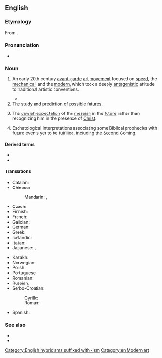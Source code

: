 ==English==
{{wikipedia}}

===Etymology===
From {{suffix|en|future|ism}}.

===Pronunciation===
* {{IPA|en|/ˈfjuːt͡ʃəɹɪzəm/}}

===Noun===
{{en-noun|~}}

# {{lb|en|art}} An early 20th century [[avant-garde]] [[art]] [[movement]] focused on [[speed]], the [[mechanical]], and the [[modern]], which took a deeply [[antagonistic]] attitude to traditional artistic conventions.
#* {{quote-book|en|year=1910|author=Gilbert Keith Chesterton|authorlink=G. K. Chesterton|title=Alarms and Discursions|chapter=The Futurists|chapterurl={{fullurl:s:en:Alarms and Discursions/The Futurists}}|passage=Suffice it to say that '''Futurism''' has a gratifying dislike both of Liberal politics and Christian morals; I say gratifying because, however unfortunately the cross and the cap of liberty have quarrelled, they are always united in the feeble hatred of such silly megalomaniacs as these. They will "glorify war—the only true hygiene of the world—militarism, patriotism, the destructive gesture of Anarchism, the beautiful ideas which kill, and the scorn of woman."}}
# The study and [[prediction]] of possible [[future]]s.
#: {{syn|en|futurology}}
# {{lb|en|Judaism}} The [[Jewish]] [[expectation]] of the [[messiah]] in the [[future]] rather than recognizing him in the presence of [[Christ]].
# {{lb|en|Christianity}} Eschatological interpretations associating some Biblical prophecies with future events yet to be fulfilled, including the [[Second Coming]].

====Derived terms====
* {{l|en|Afrofuturism}}
* {{l|en|futurist}}

====Translations====
{{trans-top|art movement}}
* Catalan: {{t|ca|futurisme|m}}
* Chinese:
*: Mandarin: {{t+|cmn|未來主義|sc=Hani}}, {{t+|cmn|未来主义|tr=wèiláizhǔyì|sc=Hani}}
* Czech: {{t|cs|futurismus|m}}
* Finnish: {{t+|fi|futurismi}}
* French: {{t+|fr|futurisme|m}}
* Galician: {{t|gl|futurismo|m}}
* German: {{t+|de|Futurismus|m}}
* Greek: {{t+|el|φουτουρισμός|m|sc=Grek}}
* Icelandic: {{t|is|framúrstefna|f}}
* Italian: {{t+|it|futurismo|m}}
* Japanese: {{t|ja|未来派|tr=みらいは, miraiha|sc=Jpan}}, {{t|ja|フューチャリズム|tr=fyūcharizumu|sc=Jpan}}
{{trans-mid}}
* Kazakh: {{t|kk|футуризм}}
* Norwegian: {{t|no|futurisme|m}}
* Polish: {{t+|pl|futuryzm|m-in}}
* Portuguese: {{t+|pt|futurismo}}
* Romanian: {{t+|ro|futurism|n}}
* Russian: {{t+|ru|футури́зм|m}}
* Serbo-Croatian:
*: Cyrillc: {{t|sh|футуризам|m}}
*: Roman: {{t+|sh|futurizam|m}}
* Spanish: {{t+|es|futurismo|m}}
{{trans-bottom}}

{{trans-see|study of possible futures|futurology}}

===See also===
* {{l|en|historicism}}
* {{l|en|preterism}}

[[Category:English hybridisms suffixed with -ism]]
[[Category:en:Modern art]]